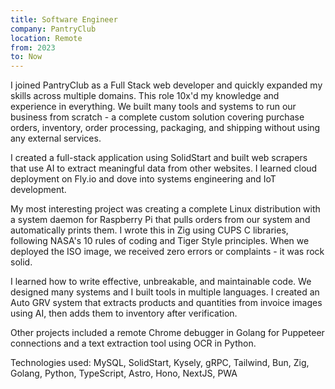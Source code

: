 ```yaml
---
title: Software Engineer
company: PantryClub
location: Remote
from: 2023
to: Now
---
```


I joined PantryClub as a Full Stack web developer and quickly expanded my skills across multiple domains. This role 10x'd my knowledge and experience in everything. We built many tools and systems to run our business from scratch - a complete custom solution covering purchase orders, inventory, order processing, packaging, and shipping without using any external services.

I created a full-stack application using SolidStart and built web scrapers that use AI to extract meaningful data from other websites. I learned cloud deployment on Fly.io and dove into systems engineering and IoT development.

My most interesting project was creating a complete Linux distribution with a system daemon for Raspberry Pi that pulls orders from our system and automatically prints them. I wrote this in Zig using CUPS C libraries, following NASA's 10 rules of coding and Tiger Style principles. When we deployed the ISO image, we received zero errors or complaints - it was rock solid.

I learned how to write effective, unbreakable, and maintainable code. We designed many systems and I built tools in multiple languages. I created an Auto GRV system that extracts products and quantities from invoice images using AI, then adds them to inventory after verification.

Other projects included a remote Chrome debugger in Golang for Puppeteer connections and a text extraction tool using OCR in Python.

Technologies used: MySQL, SolidStart, Kysely, gRPC, Tailwind, Bun, Zig, Golang, Python, TypeScript, Astro, Hono, NextJS, PWA
